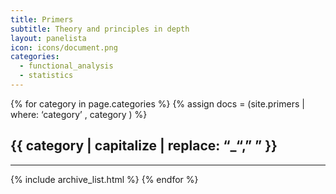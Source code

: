 ```yaml
---
title: Primers
subtitle: Theory and principles in depth
layout: panelista
icon: icons/document.png
categories:
  - functional_analysis
  - statistics
---
```


{% for category in page.categories %}
  {% assign docs = (site.primers | where: 'category' , category ) %}

  <h2 class="page-category">{{ category | capitalize | replace: "_", " " }}</h2>
  <hr/>
  {% include archive_list.html %}
{% endfor %}
